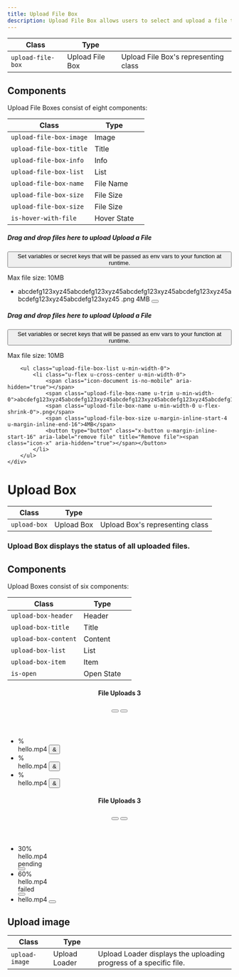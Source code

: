 ```yaml
---
title: Upload File Box
description: Upload File Box allows users to select and upload a file to a specific location.
---
```


| Class                | Type             |                                                 |
| -------------------- | ---------------- | ----------------------------------------------- |
| `upload-file-box`    | Upload File Box  | Upload File Box's representing class            |

## Components

Upload File Boxes consist of eight components:

| Class                   | Type        |             |
| ----------------------- | ----------- | ----------- |
| `upload-file-box-image` | Image       |             |
| `upload-file-box-title` | Title       |             |
| `upload-file-box-info`  | Info        |             |
| `upload-file-box-list`  | List        |             |
| `upload-file-box-name`  | File Name   |             |
| `upload-file-box-size`  | File Size   |             |
| `upload-file-box-size`  | File Size   |             |
| `is-hover-with-file`    | Hover State |             |

<Preview>
<div class="box is-border-dashed is-no-shadow">
    <div class="upload-file-box">
        <div class="upload-file-box-image">
            <span class="icon-upload" aria-hidden="true"></span>
        </div>
        <div class="u-min-width-0">
                <div class="">
                    <h5 class="upload-file-box-title heading-level-7 u-inline">
                        <span class="is-only-desktop">Drag and drop files here to upload</span>
                        <span class="is-no-desktop">Upload a File</span>
                    </h5>
                    <button class="tooltip u-margin-inline-start-4" aria-label="variables info">
                        <span class="icon-info" aria-hidden="true"></span>
                        <span class="tooltip-popup" role="tooltip">
                              Set variables or secret keys that will be passed as env vars to your function at runtime.
                        </span>
                    </button>
                </div>
                <p class="upload-file-box-info body-text-2 u-normal">Max file size: 10MB</p>
        </div>
        <ul class="upload-file-box-list u-min-width-0">
            <li class="u-flex u-cross-center u-min-width-0">
                <span class="icon-document" aria-hidden="true"></span>
                <span class="upload-file-box-name u-trim u-min-width-0">abcdefg123xyz45abcdefg123xyz45abcdefg123xyz45abcdefg123xyz45abcdefg123xyz45abcdefg123xyz45</span>
                <span class="upload-file-box-name u-min-width-0 u-flex-shrink-0">.png</span>
                <span class="upload-file-box-size u-margin-inline-start-4 u-margin-inline-end-16">4MB</span>
                <button type="button" class="x-button u-margin-inline-start-16" aria-label="remove file" title="Remove file"><span class="icon-x" aria-hidden="true"></span></button>
            </li>
        </ul>
    </div>
</div>

<div class="box is-border-dashed is-hover-with-file">
    <div class="upload-file-box">
        <div class="upload-file-box-image">
            <span class="icon-upload" aria-hidden="true"></span>
        </div>
        <div class="u-min-width-0">
            <div class="">
                <h5 class="upload-file-box-title heading-level-7 u-inline">
                    <span class="is-only-desktop">Drag and drop files here to upload</span>
                    <span class="is-no-desktop">Upload a File</span>
                </h5>
                <button class="tooltip u-margin-inline-start-4" aria-label="variables info">
                    <span class="icon-info" aria-hidden="true"></span>
                    <span class="tooltip-popup" role="tooltip">
                              Set variables or secret keys that will be passed as env vars to your function at runtime.
                        </span>
                </button>
            </div>
            <p class="upload-file-box-info body-text-2 u-normal">Max file size: 10MB</p>
        </div>

        <ul class="upload-file-box-list u-min-width-0">
            <li class="u-flex u-cross-center u-min-width-0">
                <span class="icon-document is-no-mobile" aria-hidden="true"></span>
                <span class="upload-file-box-name u-trim u-min-width-0">abcdefg123xyz45abcdefg123xyz45abcdefg123xyz45abcdefg123xyz45abcdefg123xyz45abcdefg123xyz45</span>
                <span class="upload-file-box-name u-min-width-0 u-flex-shrink-0">.png</span>
                <span class="upload-file-box-size u-margin-inline-start-4 u-margin-inline-end-16">4MB</span>
                <button type="button" class="x-button u-margin-inline-start-16" aria-label="remove file" title="Remove file"><span class="icon-x" aria-hidden="true"></span></button>
            </li>
        </ul>
    </div>

</div>

</Preview>

# Upload Box

| Class                | Type             |                                                 |
| -------------------- | ---------------- | ----------------------------------------------- |
| `upload-box`         | Upload Box       | Upload Box's representing class                 |

### Upload Box displays the status of all uploaded files.

## Components

Upload Boxes consist of six components:

| Class                | Type       |             |
| -------------------- | ---------- | ----------- |
| `upload-box-header`  | Header     |             |
| `upload-box-title`   | Title      |             |
| `upload-box-content` | Content    |             |
| `upload-box-list`    | List       |             |
| `upload-box-item`    | Item       |             |
| `is-open`            | Open State |             |

<Preview>
<section class="upload-box u-width-full-line">
  <header class="upload-box-header">
    <h4 class="upload-box-title">
      <span class="text">File Uploads</span>
      <span class="amount">3</span>
    </h4>
    <button class="icon-button" aria-label="toggle upload box">
      <span class="icon-cheveron-down" aria-hidden="true"></span>
    </button>
    <button class="icon-button" aria-label="close upload box">
      <span class="icon-x" aria-hidden="true"></span>
    </button>
  </header>
  <div class="upload-box-content">
    <ul class="upload-box-list">
      <li class="upload-box-item">
        <div class="upload-image u-margin-inline-end-16">
          <div
            class="progress"
            style="--progress-value:20"
            role="progressbar"
            aria-valuenow="20"
            aria-valuemin="0"
            aria-valuemax="100"
          ></div>
          <span class="icon">%</span>
        </div>
        <label for="file1" class="file-name">hello.mp4</label>
        <button class="icon-button" aria-label="Uploading">
          <span class="icon">&</span>
        </button>
      </li>
      <li class="upload-box-item">
        <div class="upload-image u-margin-inline-end-16">
          <div
            class="progress"
            style="--progress-value:70"
            role="progressbar"
            aria-valuenow="20"
            aria-valuemin="0"
            aria-valuemax="100"
          ></div>
          <span class="icon">%</span>
        </div>
        <label for="file1" class="file-name">hello.mp4</label>
        <button class="icon-button" aria-label="Uploading">
          <span class="icon">&</span>
        </button>
      </li>
      <li class="upload-box-item">
        <div class="upload-image is-finished u-margin-inline-end-16">
          <div
            class="progress"
            style="--progress-value:100"
            role="progressbar"
            aria-valuenow="20"
            aria-valuemin="0"
            aria-valuemax="100"
          ></div>
          <span class="icon">%</span>
        </div>
        <label for="file1" class="file-name">hello.mp4</label>
        <button class="icon-button" aria-label="Uploading">
          <span class="icon">&</span>
        </button>
      </li>
    </ul>
  </div>
</section>

<section class="upload-box u-width-full-line">
  <header class="upload-box-header">
    <h4 class="upload-box-title">
      <span class="text">File Uploads</span>
      <span class="amount">3</span>
    </h4>
    <button class="icon-button" aria-label="toggle upload box">
      <span class="icon-cheveron-down" aria-hidden="true"></span>
    </button>
    <button class="icon-button" aria-label="close upload box">
      <span class="icon-x" aria-hidden="true"></span>
    </button>
  </header>
  <div class="upload-box-content is-open">
    <ul class="upload-box-list">
      <li class="upload-box-item">
        <div class="upload-image u-margin-inline-end-16">
          <div
            class="progress"
            style="--progress-value:20"
            role="progressbar"
            aria-valuenow="20"
            aria-valuemin="0"
            aria-valuemax="100"
          ></div>
          <span class="text">30%</span>
        </div>
        <label for="file1" class="file-name">
          hello.mp4
        </label>
        <div class="tag is-warning">pending</div>
        <button class="icon-button" aria-label="cancel upload">
          <span class="icon-x" aria-hidden="true"></span>
        </button>
      </li>
      <li class="upload-box-item">
        <div class="upload-image u-margin-inline-end-16">
          <div
            class="progress"
            style="--progress-value:70"
            role="progressbar"
            aria-valuenow="20"
            aria-valuemin="0"
            aria-valuemax="100"
          ></div>
          <span class="text">60%</span>
        </div>
        <label for="file1" class="file-name">
          hello.mp4
        </label>
        <div class="tag is-danger">failed</div>
        <button class="icon-button" aria-label="cancel upload">
          <span class="icon-x" aria-hidden="true"></span>
        </button>
      </li>
      <li class="upload-box-item">
        <div class="upload-image is-finished u-margin-inline-end-16">
          <div
            class="progress"
            style="--progress-value:100"
            role="progressbar"
            aria-valuenow="20"
            aria-valuemin="0"
            aria-valuemax="100"
          ></div>
          <span class="icon-document" aria-hidden="true"></span>
        </div>
        <label for="file1" class="file-name">
          hello.mp4
        </label>
        <button class="icon-button u-success" aria-label="Uploaded">
          <span class="icon-check" aria-hidden="true"></span>
        </button>
      </li>
    </ul>
  </div>
</section>

</Preview>

## Upload image

| Class                | Type             |                                                                         |
| -------------------- | ---------------- | ----------------------------------------------------------------------- |
| `upload-image`       | Upload Loader    | Upload Loader displays the uploading progress of a specific file.       |

<Preview center>
<div class="upload-image">
  <div
    class="progress"
    style="--progress-value:20"
    role="progressbar"
    aria-valuenow="20"
    aria-valuemin="0"
    aria-valuemax="100"
  ></div>
  <span class="icon"></span>
</div>

</Preview>
